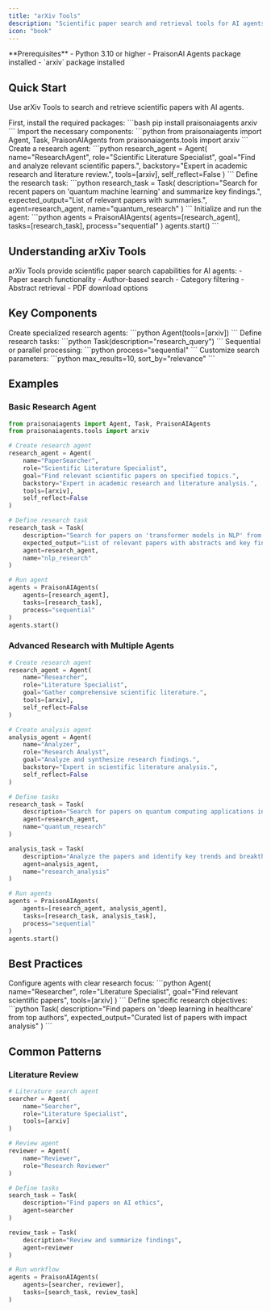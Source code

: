 ```yaml
---
title: "arXiv Tools"
description: "Scientific paper search and retrieval tools for AI agents."
icon: "book"
---
```


<Note>
  **Prerequisites**
  - Python 3.10 or higher
  - PraisonAI Agents package installed
  - `arxiv` package installed
</Note>

## Quick Start

Use arXiv Tools to search and retrieve scientific papers with AI agents.

<Steps>
  <Step title="Install Dependencies">
    First, install the required packages:
    ```bash
    pip install praisonaiagents arxiv
    ```
  </Step>

  <Step title="Import Components">
    Import the necessary components:
    ```python
    from praisonaiagents import Agent, Task, PraisonAIAgents
    from praisonaiagents.tools import arxiv
    ```
  </Step>

  <Step title="Create Agent">
    Create a research agent:
    ```python
    research_agent = Agent(
        name="ResearchAgent",
        role="Scientific Literature Specialist",
        goal="Find and analyze relevant scientific papers.",
        backstory="Expert in academic research and literature review.",
        tools=[arxiv],
        self_reflect=False
    )
    ```
  </Step>

  <Step title="Define Task">
    Define the research task:
    ```python
    research_task = Task(
        description="Search for recent papers on 'quantum machine learning' and summarize key findings.",
        expected_output="List of relevant papers with summaries.",
        agent=research_agent,
        name="quantum_research"
    )
    ```
  </Step>

  <Step title="Run Agent">
    Initialize and run the agent:
    ```python
    agents = PraisonAIAgents(
        agents=[research_agent],
        tasks=[research_task],
        process="sequential"
    )
    agents.start()
    ```
  </Step>
</Steps>

## Understanding arXiv Tools

<Card title="What are arXiv Tools?" icon="question">
  arXiv Tools provide scientific paper search capabilities for AI agents:
  - Paper search functionality
  - Author-based search
  - Category filtering
  - Abstract retrieval
  - PDF download options
</Card>

## Key Components

<CardGroup cols={2}>
  <Card title="Research Agent" icon="user-robot">
    Create specialized research agents:
    ```python
    Agent(tools=[arxiv])
    ```
  </Card>
  <Card title="Research Task" icon="list-check">
    Define research tasks:
    ```python
    Task(description="research_query")
    ```
  </Card>
  <Card title="Process Types" icon="arrows-split-up-and-left">
    Sequential or parallel processing:
    ```python
    process="sequential"
    ```
  </Card>
  <Card title="Search Options" icon="sliders">
    Customize search parameters:
    ```python
    max_results=10, sort_by="relevance"
    ```
  </Card>
</CardGroup>

## Examples

### Basic Research Agent

```python
from praisonaiagents import Agent, Task, PraisonAIAgents
from praisonaiagents.tools import arxiv

# Create research agent
research_agent = Agent(
    name="PaperSearcher",
    role="Scientific Literature Specialist",
    goal="Find relevant scientific papers on specified topics.",
    backstory="Expert in academic research and literature analysis.",
    tools=[arxiv],
    self_reflect=False
)

# Define research task
research_task = Task(
    description="Search for papers on 'transformer models in NLP' from the last year.",
    expected_output="List of relevant papers with abstracts and key findings.",
    agent=research_agent,
    name="nlp_research"
)

# Run agent
agents = PraisonAIAgents(
    agents=[research_agent],
    tasks=[research_task],
    process="sequential"
)
agents.start()
```

### Advanced Research with Multiple Agents

```python
# Create research agent
research_agent = Agent(
    name="Researcher",
    role="Literature Specialist",
    goal="Gather comprehensive scientific literature.",
    tools=[arxiv],
    self_reflect=False
)

# Create analysis agent
analysis_agent = Agent(
    name="Analyzer",
    role="Research Analyst",
    goal="Analyze and synthesize research findings.",
    backstory="Expert in scientific literature analysis.",
    self_reflect=False
)

# Define tasks
research_task = Task(
    description="Search for papers on quantum computing applications in cryptography.",
    agent=research_agent,
    name="quantum_research"
)

analysis_task = Task(
    description="Analyze the papers and identify key trends and breakthroughs.",
    agent=analysis_agent,
    name="research_analysis"
)

# Run agents
agents = PraisonAIAgents(
    agents=[research_agent, analysis_agent],
    tasks=[research_task, analysis_task],
    process="sequential"
)
agents.start()
```

## Best Practices

<AccordionGroup>
  <Accordion title="Agent Configuration">
    Configure agents with clear research focus:
    ```python
    Agent(
        name="Researcher",
        role="Literature Specialist",
        goal="Find relevant scientific papers",
        tools=[arxiv]
    )
    ```
  </Accordion>

  <Accordion title="Task Definition">
    Define specific research objectives:
    ```python
    Task(
        description="Find papers on 'deep learning in healthcare' from top authors",
        expected_output="Curated list of papers with impact analysis"
    )
    ```
  </Accordion>
</AccordionGroup>

## Common Patterns

### Literature Review
```python
# Literature search agent
searcher = Agent(
    name="Searcher",
    role="Literature Specialist",
    tools=[arxiv]
)

# Review agent
reviewer = Agent(
    name="Reviewer",
    role="Research Reviewer"
)

# Define tasks
search_task = Task(
    description="Find papers on AI ethics",
    agent=searcher
)

review_task = Task(
    description="Review and summarize findings",
    agent=reviewer
)

# Run workflow
agents = PraisonAIAgents(
    agents=[searcher, reviewer],
    tasks=[search_task, review_task]
)
